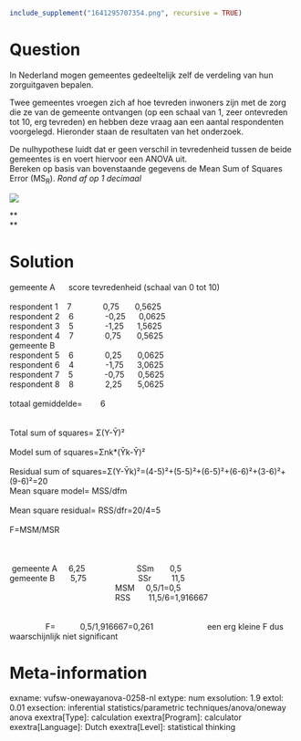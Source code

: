 ```r
include_supplement("1641295707354.png", recursive = TRUE)
```

Question
========
In Nederland mogen gemeentes gedeeltelijk zelf de verdeling van hun
zorguitgaven bepalen.  
  
Twee gemeentes vroegen zich af hoe tevreden inwoners zijn met de zorg
die ze van de gemeente ontvangen (op een schaal van 1, zeer ontevreden
tot 10, erg tevreden) en hebben deze vraag aan een aantal respondenten
voorgelegd. Hieronder staan de resultaten van het onderzoek.  
  
De nulhypothese luidt dat er geen verschil in tevredenheid tussen de
beide gemeentes is en voert hiervoor een ANOVA uit.  
Bereken op basis van bovenstaande gegevens de Mean Sum of Squares Error
(MS<sub>R</sub>). *Rond af op 1 decimaal*  
  
![](1641295707354.png)
  
**  
**


Solution
========





gemeente A      score tevredenheid (schaal van 0 tot 10)               
                                                                       
        
respondent 1    7              0,75       0,5625                       
                            
respondent 2    6              -0,25      0,0625                       
                            
respondent 3    5              -1,25      1,5625                       
                            
respondent 4    7              0,75       0,5625                       
                            
gemeente B                                                             
                                         
respondent 5    6              0,25       0,0625                       
                            
respondent 6    4              -1,75      3,0625                       
                            
respondent 7    5              -0,75      0,5625                       
                            
respondent 8    8              2,25       5,0625                       
                            
                                                                       
                                        
totaal gemiddelde=        6                                             
                                                
                                                                       
                                        
Total sum of squares= Σ(Y-Ῡ)²                                           
                                                        
Model sum of squares=Σnk\*(Ῡk-Ῡ)²                                       
                                                                 
Residual sum of
squares=Σ(Y-Ῡk)²=(4-5)²+(5-5)²+(6-5)²+(6-6)²+(3-6)²+(9-6)²=20           
                                                                        
              
Mean square model= MSS/dfm                                             
                                                  
Mean square residual= RSS/dfr=20/4=5                                   
                                                            
F=MSM/MSR                                                               
                                     
                                                                       
                                        
                                                                       
                                        
                                                                       
                                        
 gemeente A     6,25                       SSm       0,5               
                           
gemeente B       5,75                       SSr         11,5           
                             
                                               MSM     0,5/1=0,5       
                                      
                                               RSS     
  11,5/6=1,916667                                                
                                                                       
                                        
                F=           0,5/1,916667=0,261                      
 een erg kleine F dus waarschijnlijk niet significant





Meta-information
================
exname: vufsw-onewayanova-0258-nl
extype: num
exsolution: 1.9
extol: 0.01
exsection: inferential statistics/parametric techniques/anova/oneway anova
exextra[Type]: calculation
exextra[Program]: calculator
exextra[Language]: Dutch
exextra[Level]: statistical thinking

